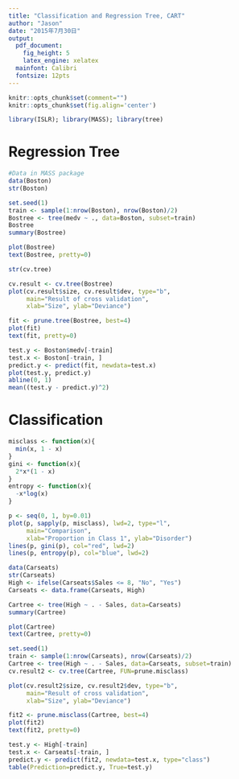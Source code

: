 ```yaml
---
title: "Classification and Regression Tree, CART"
author: "Jason"
date: "2015年7月30日"
output: 
  pdf_document: 
    fig_height: 5
    latex_engine: xelatex
  mainfont: Calibri
  fontsize: 12pts
---
```

```r
knitr::opts_chunk$set(comment="")
knitr::opts_chunk$set(fig.align='center')
```

```r
library(ISLR); library(MASS); library(tree)
```

# Regression Tree
```r
#Data in MASS package
data(Boston)
str(Boston)
```

```r
set.seed(1)
train <- sample(1:nrow(Boston), nrow(Boston)/2)
Bostree <- tree(medv ~ ., data=Boston, subset=train)
Bostree
summary(Bostree)
```

```r
plot(Bostree)
text(Bostree, pretty=0)
```

```r
str(cv.tree)
```

```r
cv.result <- cv.tree(Bostree)
plot(cv.result$size, cv.result$dev, type="b",
     main="Result of cross validation",
     xlab="Size", ylab="Deviance")
```

```r
fit <- prune.tree(Bostree, best=4)
plot(fit)
text(fit, pretty=0)
```

```r
test.y <- Boston$medv[-train]
test.x <- Boston[-train, ]
predict.y <- predict(fit, newdata=test.x)
plot(test.y, predict.y)
abline(0, 1)
mean((test.y - predict.y)^2)
```
# Classification
```r
misclass <- function(x){
  min(x, 1 - x)
}
gini <- function(x){
  2*x*(1 - x)
}
entropy <- function(x){
  -x*log(x)
}

p <- seq(0, 1, by=0.01)
plot(p, sapply(p, misclass), lwd=2, type="l",
     main="Comparison",
     xlab="Proportion in Class 1", ylab="Disorder")
lines(p, gini(p), col="red", lwd=2)
lines(p, entropy(p), col="blue", lwd=2)
```

```r
data(Carseats)
str(Carseats)
High <- ifelse(Carseats$Sales <= 8, "No", "Yes")
Carseats <- data.frame(Carseats, High)
```

```r
Cartree <- tree(High ~ . - Sales, data=Carseats)
summary(Cartree)
```

```r
plot(Cartree)
text(Cartree, pretty=0)
```

```r
set.seed(1)
train <- sample(1:nrow(Carseats), nrow(Carseats)/2)
Cartree <- tree(High ~ . - Sales, data=Carseats, subset=train)
cv.result2 <- cv.tree(Cartree, FUN=prune.misclass)
```

```r
plot(cv.result2$size, cv.result2$dev, type="b",
     main="Result of cross validation",
     xlab="Size", ylab="Deviance")
```

```r
fit2 <- prune.misclass(Cartree, best=4)
plot(fit2)
text(fit2, pretty=0)
```

```r
test.y <- High[-train]
test.x <- Carseats[-train, ]
predict.y <- predict(fit2, newdata=test.x, type="class")
table(Prediction=predict.y, True=test.y)
```

